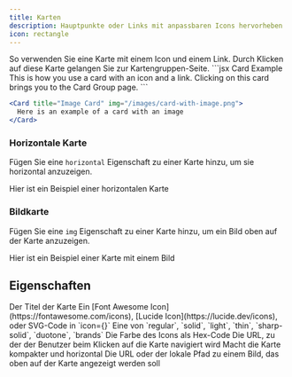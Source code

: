 ```yaml
---
title: Karten
description: Hauptpunkte oder Links mit anpassbaren Icons hervorheben
icon: rectangle
---
```


<Card title="Card Title" icon="link" href="/content/components/card-groups">
  So verwenden Sie eine Karte mit einem Icon und einem Link. Durch Klicken auf diese Karte
  gelangen Sie zur Kartengruppen-Seite.
</Card>

<RequestExample>
  ```jsx Card Example
  <Card title="Click on me" icon="link" href="/content/components/card-group">
    This is how you use a card with an icon and a link. Clicking on this card
    brings you to the Card Group page.
  </Card>
  ```

  ```jsx Image Card Example
  <Card title="Image Card" img="/images/card-with-image.png">
    Here is an example of a card with an image
  </Card>
  ```
</RequestExample>

### Horizontale Karte

Fügen Sie eine `horizontal` Eigenschaft zu einer Karte hinzu, um sie horizontal anzuzeigen.

<Card title="Horizontal Card" icon="text-size" horizontal>
  Hier ist ein Beispiel einer horizontalen Karte
</Card>

### Bildkarte

Fügen Sie eine `img` Eigenschaft zu einer Karte hinzu, um ein Bild oben auf der Karte anzuzeigen.

<Card title="Image Card" img="https://mintlify-assets.b-cdn.net/yosemite.jpg">
  Hier ist ein Beispiel einer Karte mit einem Bild
</Card>

## Eigenschaften

<ResponseField name="title" type="string" required>
  Der Titel der Karte
</ResponseField>

<ResponseField name="icon" type="string or svg">
  Ein [Font Awesome Icon](https://fontawesome.com/icons), [Lucide Icon](https://lucide.dev/icons), oder SVG-Code in `icon={}`
</ResponseField>

<ResponseField name="iconType" type="string">
  Eine von `regular`, `solid`, `light`, `thin`, `sharp-solid`, `duotone`, `brands`
</ResponseField>

<ResponseField name="color" type="string">
  Die Farbe des Icons als Hex-Code
</ResponseField>

<ResponseField name="href" type="string">
  Die URL, zu der der Benutzer beim Klicken auf die Karte navigiert wird
</ResponseField>

<ResponseField name="horizontal" type="boolean">
  Macht die Karte kompakter und horizontal
</ResponseField>

<ResponseField name="img" type="string">
  Die URL oder der lokale Pfad zu einem Bild, das oben auf der Karte angezeigt werden soll
</ResponseField>
